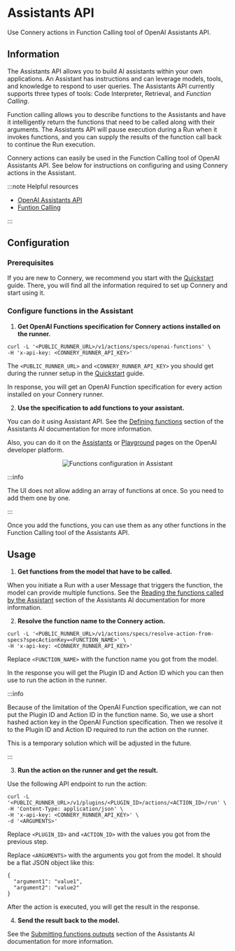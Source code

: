 # Assistants API

Use Connery actions in Function Calling tool of OpenAI Assistants API.

## Information

The Assistants API allows you to build AI assistants within your own applications.
An Assistant has instructions and can leverage models, tools, and knowledge to respond to user queries.
The Assistants API currently supports three types of tools: Code Interpreter, Retrieval, and _Function Calling_.

Function calling allows you to describe functions to the Assistants and have it intelligently return the functions that need to be called along with their arguments.
The Assistants API will pause execution during a Run when it invokes functions, and you can supply the results of the function call back to continue the Run execution.

Connery actions can easily be used in the Function Calling tool of OpenAI Assistants API.
See below for instructions on configuring and using Connery actions in the Assistant.

:::note Helpful resources

- [OpenAI Assistants API](https://platform.openai.com/docs/assistants/overview/agents)
- [Funtion Calling](https://platform.openai.com/docs/assistants/tools/function-calling)

:::

## Configuration

### Prerequisites

If you are new to Connery, we recommend you start with the [Quickstart](/docs/platform/quick-start/) guide.
There, you will find all the information required to set up Connery and start using it.

### Configure functions in the Assistant

1. **Get OpenAI Functions specification for Connery actions installed on the runner.**

```
curl -L '<PUBLIC_RUNNER_URL>/v1/actions/specs/openai-functions' \
-H 'x-api-key: <CONNERY_RUNNER_API_KEY>'
```

The `<PUBLIC_RUNNER_URL>` and `<CONNERY_RUNNER_API_KEY>` you should get during the runner setup in the [Quickstart](/docs/platform/quick-start/) guide.

In response, you will get an OpenAI Function specification for every action installed on your Connery runner.

2. **Use the specification to add functions to your assistant.**

You can do it using Assistant API.
See the [Defining functions](https://platform.openai.com/docs/assistants/tools/defining-functions) section of the Assistants AI documentation for more information.

Also, you can do it on the [Assistants](https://platform.openai.com/assistants) or [Playground](https://platform.openai.com/playground) pages on the OpenAI developer platform.

<p align="center">
  <img
    src="/img/openai/functions-configuration-in-assistant-1@2x.png"
    alt="Functions configuration in Assistant"
  />
</p>

:::info

The UI does not allow adding an array of functions at once. So you need to add them one by one.

:::

Once you add the functions, you can use them as any other functions in the Function Calling tool of the Assistants API.

## Usage

1. **Get functions from the model that have to be called.**

When you initiate a Run with a user Message that triggers the function, the model can provide multiple functions.
See the [Reading the functions called by the Assistant](https://platform.openai.com/docs/assistants/tools/reading-the-functions-called-by-the-assistant) section of the Assistants AI documentation for more information.

2. **Resolve the function name to the Connery action.**

```
curl -L '<PUBLIC_RUNNER_URL>/v1/actions/specs/resolve-action-from-specs?specActionKey=<FUNCTION_NAME>' \
-H 'x-api-key: <CONNERY_RUNNER_API_KEY>'
```

Replace `<FUNCTION_NAME>` with the function name you got from the model.

In the response you will get the Plugin ID and Action ID which you can then use to run the action in the runner.

:::info

Because of the limitation of the OpenAI Function specification, we can not put the Plugin ID and Action ID in the function name.
So, we use a short hashed action key in the OpenAI Function specification.
Then we resolve it to the Plugin ID and Action ID required to run the action on the runner.

This is a temporary solution which will be adjusted in the future.

:::

3. **Run the action on the runner and get the result.**

Use the following API endpoint to run the action:

```
curl -L '<PUBLIC_RUNNER_URL>/v1/plugins/<PLUGIN_ID>/actions/<ACTION_ID>/run' \
-H 'Content-Type: application/json' \
-H 'x-api-key: <CONNERY_RUNNER_API_KEY>' \
-d '<ARGUMENTS>'
```

Replace `<PLUGIN_ID>` and `<ACTION_ID>` with the values you got from the previous step.

Replace `<ARGUMENTS>` with the arguments you got from the model.
It should be a flat JSON object like this:

```
{
  "argument1": "value1",
  "argument2": "value2"
}
```

After the action is executed, you will get the result in the response.

4. **Send the result back to the model.**

See the [Submitting functions outputs](https://platform.openai.com/docs/assistants/tools/submitting-functions-outputs) section of the Assistants AI documentation for more information.
